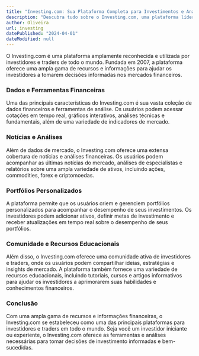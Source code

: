 ```yaml
---
title: "Investing.com: Sua Plataforma Completa para Investimentos e Análises de Mercado"
description: "Descubra tudo sobre o Investing.com, uma plataforma líder que oferece informações, análises e ferramentas para investidores e traders."
author: Oliveira
url: investing
datePublished: "2024-04-01"
dateModified: null
---
```


O Investing.com é uma plataforma amplamente reconhecida e utilizada por investidores e traders de todo o mundo. Fundada em 2007, a plataforma oferece uma ampla gama de recursos e informações para ajudar os investidores a tomarem decisões informadas nos mercados financeiros.

### Dados e Ferramentas Financeiras

Uma das principais características do Investing.com é sua vasta coleção de dados financeiros e ferramentas de análise. Os usuários podem acessar cotações em tempo real, gráficos interativos, análises técnicas e fundamentais, além de uma variedade de indicadores de mercado.

### Notícias e Análises

Além de dados de mercado, o Investing.com oferece uma extensa cobertura de notícias e análises financeiras. Os usuários podem acompanhar as últimas notícias do mercado, análises de especialistas e relatórios sobre uma ampla variedade de ativos, incluindo ações, commodities, forex e criptomoedas.

### Portfólios Personalizados

A plataforma permite que os usuários criem e gerenciem portfólios personalizados para acompanhar o desempenho de seus investimentos. Os investidores podem adicionar ativos, definir metas de investimento e receber atualizações em tempo real sobre o desempenho de seus portfólios.

### Comunidade e Recursos Educacionais

Além disso, o Investing.com oferece uma comunidade ativa de investidores e traders, onde os usuários podem compartilhar ideias, estratégias e insights de mercado. A plataforma também fornece uma variedade de recursos educacionais, incluindo tutoriais, cursos e artigos informativos para ajudar os investidores a aprimorarem suas habilidades e conhecimentos financeiros.

### Conclusão

Com uma ampla gama de recursos e informações financeiras, o Investing.com se estabeleceu como uma das principais plataformas para investidores e traders em todo o mundo. Seja você um investidor iniciante ou experiente, o Investing.com oferece as ferramentas e análises necessárias para tomar decisões de investimento informadas e bem-sucedidas.
